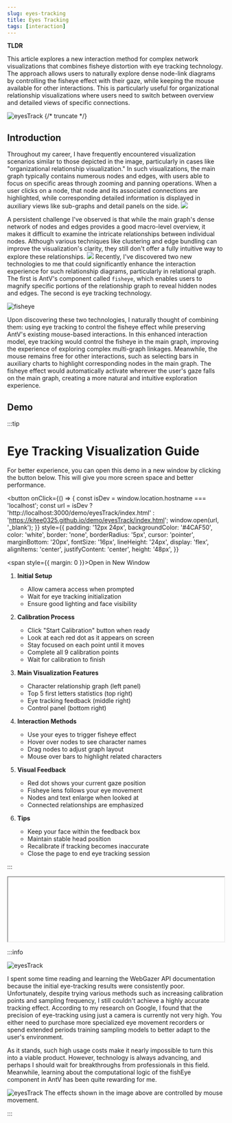 ```yaml
---
slug: eyes-tracking
title: Eyes Tracking
tags: [interaction]
---
```


**TLDR**

This article explores a new interaction method for complex network visualizations that combines fisheye distortion with eye tracking technology. The approach allows users to naturally explore dense node-link diagrams by controlling the fisheye effect with their gaze, while keeping the mouse available for other interactions. This is particularly useful for organizational relationship visualizations where users need to switch between overview and detailed views of specific connections.

<img src="/img/D3 Fish Eyes.gif" alt="eyesTrack" />
{/* truncate */}

## Introduction

Throughout my career, I have frequently encountered visualization scenarios similar to those depicted in the image, particularly in cases like "organizational relationship visualization." In such visualizations, the main graph typically contains numerous nodes and edges, with users able to focus on specific areas through zooming and panning operations. When a user clicks on a node, that node and its associated connections are highlighted, while corresponding detailed information is displayed in auxiliary views like sub-graphs and detail panels on the side.
![](https://kitee-1301346990.cos.ap-nanjing.myqcloud.com/Obsidian/202501250944706.png?imageSlim)

A persistent challenge I've observed is that while the main graph's dense network of nodes and edges provides a good macro-level overview, it makes it difficult to examine the intricate relationships between individual nodes. Although various techniques like clustering and edge bundling can improve the visualization's clarity, they still don't offer a fully intuitive way to explore these relationships.
![](https://kitee-1301346990.cos.ap-nanjing.myqcloud.com/Obsidian/202501250959212.png?imageSlim)
Recently, I've discovered two new technologies to me that could significantly enhance the interaction experience for such relationship diagrams, particularly in relational graph. The first is AntV's component called `fisheye`, which enables users to magnify specific portions of the relationship graph to reveal hidden nodes and edges. The second is eye tracking technology.

<img src="/img/AntV Fish Eyes.gif" alt="fisheye" />

Upon discovering these two technologies, I naturally thought of combining them: using eye tracking to control the fisheye effect while preserving AntV's existing mouse-based interactions. In this enhanced interaction model, eye tracking would control the fisheye in the main graph, improving the experience of exploring complex multi-graph linkages. Meanwhile, the mouse remains free for other interactions, such as selecting bars in auxiliary charts to highlight corresponding nodes in the main graph. The fisheye effect would automatically activate wherever the user's gaze falls on the main graph, creating a more natural and intuitive exploration experience.

## Demo

:::tip

# Eye Tracking Visualization Guide

For better experience, you can open this demo in a new window by clicking the button below. This will give you more screen space and better performance.

<button
  onClick={() => {
    const isDev = window.location.hostname === 'localhost';
    const url = isDev
      ? 'http://localhost:3000/demo/eyesTrack/index.html'
      : 'https://kitee0325.github.io/demo/eyesTrack/index.html';
    window.open(url, '_blank');
  }}
  style={{
    padding: '12px 24px',
    backgroundColor: '#4CAF50',
    color: 'white',
    border: 'none',
    borderRadius: '5px',
    cursor: 'pointer',
    marginBottom: '20px',
    fontSize: '16px',
    lineHeight: '24px',
    display: 'flex',
    alignItems: 'center',
    justifyContent: 'center',
    height: '48px',
  }}
>
  <span style={{ margin: 0 }}>Open in New Window</span>
</button>

1. **Initial Setup**

   - Allow camera access when prompted
   - Wait for eye tracking initialization
   - Ensure good lighting and face visibility

2. **Calibration Process**

   - Click "Start Calibration" button when ready
   - Look at each red dot as it appears on screen
   - Stay focused on each point until it moves
   - Complete all 9 calibration points
   - Wait for calibration to finish

3. **Main Visualization Features**

   - Character relationship graph (left panel)
   - Top 5 first letters statistics (top right)
   - Eye tracking feedback (middle right)
   - Control panel (bottom right)

4. **Interaction Methods**

   - Use your eyes to trigger fisheye effect
   - Hover over nodes to see character names
   - Drag nodes to adjust graph layout
   - Mouse over bars to highlight related characters

5. **Visual Feedback**

   - Red dot shows your current gaze position
   - Fisheye lens follows your eye movement
   - Nodes and text enlarge when looked at
   - Connected relationships are emphasized

6. **Tips**
   - Keep your face within the feedback box
   - Maintain stable head position
   - Recalibrate if tracking becomes inaccurate
   - Close the page to end eye tracking session

:::

<iframe
  src="/demo/eyesTrack/index.html"
  width="100%"
  style={{ border: 'none' }}
  onLoad={(e) => {
    // Adjust iframe height to match content
    const iframe = e.target;
    iframe.style.height =
      iframe.contentWindow.document.documentElement.scrollHeight + 'px';
  }}
></iframe>

:::info

<img src="/img/Eye Tracking Visualization.gif" alt="eyesTrack" />

I spent some time
reading and learning the WebGazer API documentation because the initial eye-tracking
results were consistently poor. Unfortunately, despite trying various methods such
as increasing calibration points and sampling frequency, I still couldn't achieve
a highly accurate tracking effect. According to my research on Google, I found that
the precision of eye-tracking using just a camera is currently not very high. You
either need to purchase more specialized eye movement recorders or spend extended
periods training sampling models to better adapt to the user's environment.

As it stands, such high usage costs make it nearly impossible to turn this into a viable product. However, technology is always advancing, and perhaps I should wait for breakthroughs from professionals in this field. Meanwhile, learning about the computational logic of the fishEye component in AntV has been quite rewarding for me.

<img src="/img/D3 Fish Eyes.gif" alt="eyesTrack" />
The effects shown in the image above are controlled by mouse movement.

:::
